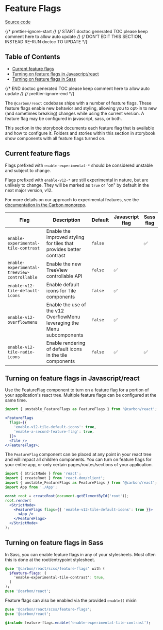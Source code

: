 
<Meta title="Experimental/Feature Flags" />

# Feature Flags

[Source code](https://github.com/carbon-design-system/carbon/tree/main/packages/react/src/components/FeatureFlags)

{/* prettier-ignore-start */}
{/* START doctoc generated TOC please keep comment here to allow auto update */}
{/* DON'T EDIT THIS SECTION, INSTEAD RE-RUN doctoc TO UPDATE */}

## Table of Contents

- [Current feature flags](#current-feature-flags)
- [Turning on feature flags in Javascript/react](#turning-on-feature-flags-in-javascriptreact)
- [Turning on feature flags in Sass](#turning-on-feature-flags-in-sass)

{/* END doctoc generated TOC please keep comment here to allow auto update */}
{/* prettier-ignore-end */}

The `@carbon/react` codebase ships with a number of feature flags. These feature
flags enable new behavior and styling, allowing you to opt-in to new (and
sometimes breaking) changes while using the current version. A feature flag may
be configured in javascript, sass, or both.

This section in the storybook documents each feature flag that is available and
how to configure it. Folders and stories within this section in storybook show
components with all feature flags turned on.

## Current feature flags

Flags prefixed with `enable-experimental-*` should be considered unstable and
subject to change.

Flags prefixed with `enable-v12-*` are still experimental in nature, but are
unlikely to change. They will be marked as `true` or "on" by default in the next
major version, v12.

For more details on our approach to experimental features, see the
[documentation in the Carbon monorepo](https://github.com/carbon-design-system/carbon/blob/main/docs/experimental-code.md).

| Flag                                        | Description                                                              | Default | Javascript flag | Sass flag |
| ------------------------------------------- | ------------------------------------------------------------------------ | ------- | --------------- | --------- |
| `enable-experimental-tile-contrast`         | Enable the improved styling for tiles that provides better contrast      | `false` |                 | ✅        |
| `enable-experimental-treeview-controllable` | Enable the new TreeView controllable API                                 | `false` | ✅              |           |
| `enable-v12-tile-default-icons`             | Enable default icons for Tile components                                 | `false` | ✅              |           |
| `enable-v12-overflowmenu`                   | Enable the use of the v12 OverflowMenu leveraging the Menu subcomponents | `false` | ✅              |           |
| `enable-v12-tile-radio-icons`               | Enable rendering of default icons in the tile components                 | `false` | ✅              | ✅        |

## Turning on feature flags in Javascript/react

Use the FeatureFlag component to turn on a feature flag for a portion of your
application's react tree. Multiple feature flags can be configured at the same
time.

```jsx
import { unstable_FeatureFlags as FeatureFlags } from '@carbon/react';

<FeatureFlags
  flags={{
    'enable-v12-tile-default-icons': true,
    'enable-a-second-feature-flag': true,
  }}>
  <Tile />
</FeatureFlags>;
```

The `FeatureFlag` component can be placed at any point in your react tree and
will impact all children components. You can turn on feature flags for your
entire app, or only certain pages/routes/sections of your application.

```jsx
import { StrictMode } from 'react';
import { createRoot } from 'react-dom/client';
import { unstable_FeatureFlags as FeatureFlags } from '@carbon/react';
import App from './App';

const root = createRoot(document.getElementById('root'));
root.render(
  <StrictMode>
    <FeatureFlags flags={{ 'enable-v12-tile-default-icons': true }}>
      <App />
    </FeatureFlags>
  </StrictMode>
);
```

## Turning on feature flags in Sass

In Sass, you can enable feature flags in any of your stylesheets. Most often
this is done at the root/entrypoint stylesheet.

```sass
@use '@carbon/react/scss/feature-flags' with (
  $feature-flags: (
    'enable-experimental-tile-contrast': true,
  )
);
@use '@carbon/react';
```

Feature flags can also be enabled via the provided `enable()` mixin

```sass
@use '@carbon/react/scss/feature-flags';
@use '@carbon/react';

@include feature-flags.enable('enable-experimental-tile-contrast');
```
